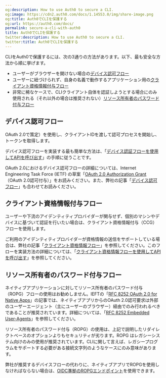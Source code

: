 ```yaml
---
og:description: How to use Auth0 to secure a CLI.
og:image: https://cdn2.auth0.com/docs/1.14553.0/img/share-image.png
og:title: Auth0でCLIを保護する
og:url: https://auth0.com/docs/
permalink: secure-a-cli-with-auth0
title: Auth0でCLIを保護する
twitter:description: How to use Auth0 to secure a CLI.
twitter:title: Auth0でCLIを保護する
---
```


CLIをAuth0で保護するには、次の3通りの方法があります。以下、最も安全な方法から順に挙げます。

* ユーザーがブラウザーを開けない場合の[デバイス認可フロー](#device-authorization-flow)
* ユーザーに紐づけられず、自身の名義で動作するアプリケーション用の[クライアント資格情報付与フロー](#client-credentials-grant-flow)
* 非常に稀なケースで、CLIクライアント自体を認証しようとする場合にのみ使用される（それ以外の場合は推奨されない）[リソース所有者のパスワード付与フロー](#resource-owner-password-grant-flow)

## デバイス認可フロー

OAuth 2.0で策定）を使用し、クライアントIDを渡して認可プロセスを開始し、トークンを取得します。

デバイス認可フローを実装する最も簡単な方法は、「[デバイス認証フローを使用してAPIを呼び出す](/login/flows/call-your-api-using-the-device-authorization-flow)」の手順に従うことです。

OAuth 2.0におけるデバイス認可フローの詳細については、Internet Engineering Task Force (IETF) の草案「[OAuth 2.0 Authorization Grant](https://tools.ietf.org/html/draft-ietf-oauth-device-flow-15)（OAuth 2.0認可付与）」をお読みください。また、弊社の記事「[デバイス認可フロー](/login/flows/device-authorization-flow)」も合わせてお読みください。

## クライアント資格情報付与フロー

ユーザーや下流のアイデンティティプロバイダーが関与せず、個別のマシンやデバイスに基づいて認証を行いたい場合は、クライアント資格情報付与（CCG）フローを使用します。

ご利用のアイデンティティプロバイダーが資格情報の送信をサポートしている場合は、弊社の記事「[クライアント資格情報フロー](/login/flows/client-credentials-flow)」を参照してください。このフローを実装方法の詳細については、「[クライアント資格情報フローを使用してAPIを呼び出す](/login/flows/call-your-api-using-the-client-credentials-flow)」を参照してください。

## リソース所有者のパスワード付与フロー

ネイティブアプリケーションに対してリソース所有者のパスワード付与（ROPG）フローの使用はお勧めしません。IEFTの「[RFC 8252 OAuth 2.0 for Native Apps](https://tools.ietf.org/html/rfc8252)」の記事では、ネイティブアプリからのOAuth 2.0認可要求は外部のユーザーエージェント（主にユーザーのブラウザー）経由でのみ行われるべきであることが推奨されています。詳細については、「[RFC 8252 Embedded User-Agents](https://tools.ietf.org/html/rfc8252#section-8.12)」を参照してください。

リソース所有者のパスワード付与（ROPG）の使用は、上記で説明したリダイレクトベースのオプションよりもセキュリティが劣ります。ROPG はレガシーシステム向けのみの使用が推奨されています。CLIに関して言えば、レガシープログラムをサポートする必要がある接続文字列のようなケースにのみ意味があります。

弊社が推奨するデバイスフローの代わりに、ネイティブアプリでROPGを使用しなければならない場合は、[OIDC準拠のROPGエンドポイント](/api/authentication#resource-owner-password)を使用できます。
